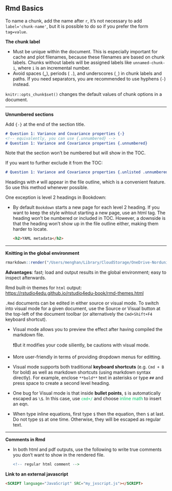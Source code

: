 ## Rmd Basics

To name a chunk, add the name after `r`, it's not necessary to add `label='chunk-name'`, but it is possible to do so if you prefer the form `tag=value`. 

**The chunk label**

- Must be unique within the document. This is especially important for cache and plot filenames, because these filenames are based on chunk labels. Chunks without labels will be assigned labels like `unnamed-chunk-i`, where `i` is an incremental number.
- Avoid spaces (`␣`), periods ( `.`), and underscores (`_`) in chunk labels and paths.  If you need separators, you are recommended to use hyphens (`-`) instead. 

`knitr::opts_chunk$set()` changes the default values of chunk options in a document. 


--------------------------------------------------------------------------------


**Unnumbered sections**

Add `{-}` at the end of the section title.

```markdown
# Question 1: Variance and Covariance properties {-}
<!-- equivalently, you can use {.unnumbered} --> 
# Question 1: Variance and Covariance properties {.unnumbered}
```

Note that the section won't be numbered but will show in the TOC.

If you want to further exclude it from the TOC:

```markdown
# Question 1: Variance and Covariance properties {.unlisted .unnumbered}
```

Headings with `#` will appear in the file outline, which is a convenient feature. So use this method whenever possible. 

One exception is level 2 headings in Bookdown:

- By default `Bookdown` starts a new page for each level 2 heading. If you want to keep the style wihtout starting a new page, use an html tag. The heading won't be numbered or included in TOC. However, a downside is that the heading won't show up in the file outline either, making them harder to locate.

  ```html
  <h2>YAML metadata</h2>
  ```


--------------------------------------------------------------------------------


**Knitting in the global environment**

```r
rmarkdown::render("/Users/menghan/Library/CloudStorage/OneDrive-Norduniversitet/EK369E/Seminars/w1.rmd", envir=.GlobalEnv)
```

**Advantages**: fast; load and output results in the global environment; easy to inspect afterwards.



Rmd built-in themes for `html` output: <https://rstudio4edu.github.io/rstudio4edu-book/rmd-themes.html>



`.Rmd` documents can be edited in either source or visual mode. To switch into visual mode for a given document, use the Source or Visual button at the top-left of the document toolbar (or alternatively the `Cmd+Shift+F4` keyboard shortcut).

- Visual mode allows you to preview the effect after having compiled the markdown file.

  ❗️But it modifies your code siliently, be cautions with visual mode.

- More user-friendly in terms of providing dropdown menus for editting.

- Visual mode supports both traditional **keyboard shortcuts** (e.g. `Cmd + B` for bold) as well as markdown shortcuts (using markdown syntax directly). For example, enclose `**bold**` text in asterisks or type `##` and press space to create a second level heading. 

- One bug for Visual mode is that inside **bullet points**, `$` is automatically escaped as `\$`. In this case, use <span style='color:#00CC66'>`cmd+/`</span> and choose <span style='color:#00CC66'>inline math</span> to insert an eqn.

- When type inline equations, first type `$` then the equation, then `$` at last. Do not type `$$` at one time. Otherwise, they will be escaped as regular text.


--------------------------------------------------------------------------------

**Comments in Rmd**

- In both html and pdf outputs, use the following to write true comments you don't want to show in the rendered file.

  ```r
  <!-- regular html comment --> 
  ```

  

**Link to an external javascript**

```html
<SCRIPT language="JavaScript" SRC="my_jxscript.js"></SCRIPT>
```









